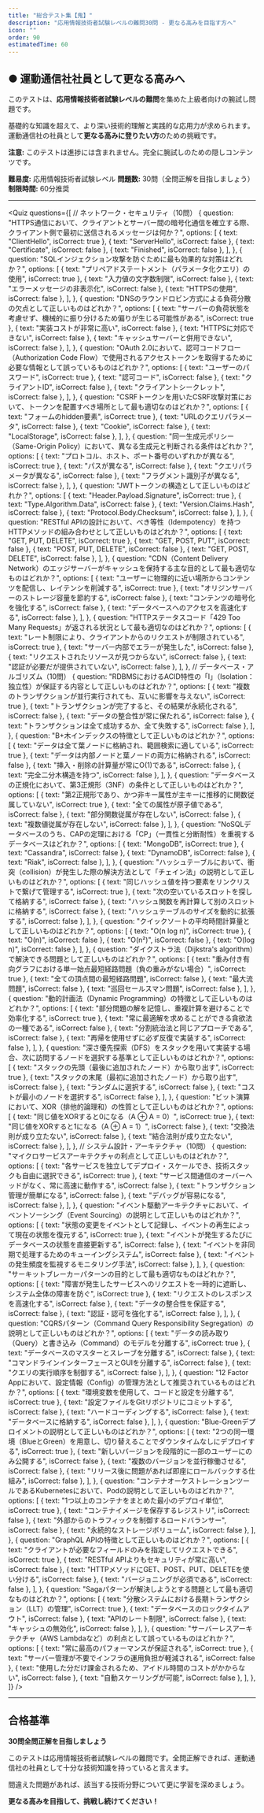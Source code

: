 ```yaml
---
title: "総合テスト集【鬼】"
description: "応用情報技術者試験レベルの難問30問 - 更なる高みを目指す方へ"
icon: ""
order: 90
estimatedTime: 60
---
```


## ● 運動通信社社員として更なる高みへ

このテストは、**応用情報技術者試験レベルの難問**を集めた上級者向けの腕試し問題です。

基礎的な知識を超えて、より深い技術的理解と実践的な応用力が求められます。運動通信社の社員として**更なる高みに登りたい方**のための挑戦です。

**注意:** このテストは進捗には含まれません。完全に腕試しのための隠しコンテンツです。

**難易度:** 応用情報技術者試験レベル
**問題数:** 30問（全問正解を目指しましょう）
**制限時間:** 60分推奨

---

<Quiz
  questions={[
    // ネットワーク・セキュリティ（10問）
    {
      question: "HTTPS通信において、クライアントとサーバー間の暗号化通信を確立する際、クライアント側で最初に送信されるメッセージは何か？",
      options: [
        { text: "ClientHello", isCorrect: true },
        { text: "ServerHello", isCorrect: false },
        { text: "Certificate", isCorrect: false },
        { text: "Finished", isCorrect: false },
      ],
    },
    {
      question: "SQLインジェクション攻撃を防ぐために最も効果的な対策はどれか？",
      options: [
        { text: "プリペアドステートメント（パラメータ化クエリ）の使用", isCorrect: true },
        { text: "入力値の文字数制限", isCorrect: false },
        { text: "エラーメッセージの非表示化", isCorrect: false },
        { text: "HTTPSの使用", isCorrect: false },
      ],
    },
    {
      question: "DNSのラウンドロビン方式による負荷分散の欠点として正しいものはどれか？",
      options: [
        { text: "サーバーの負荷状態を考慮せず、機械的に振り分けるため偏りが生じる可能性がある", isCorrect: true },
        { text: "実装コストが非常に高い", isCorrect: false },
        { text: "HTTPSに対応できない", isCorrect: false },
        { text: "キャッシュサーバーと併用できない", isCorrect: false },
      ],
    },
    {
      question: "OAuth 2.0において、認可コードフロー（Authorization Code Flow）で使用されるアクセストークンを取得するために必要な情報として誤っているものはどれか？",
      options: [
        { text: "ユーザーのパスワード", isCorrect: true },
        { text: "認可コード", isCorrect: false },
        { text: "クライアントID", isCorrect: false },
        { text: "クライアントシークレット", isCorrect: false },
      ],
    },
    {
      question: "CSRFトークンを用いたCSRF攻撃対策において、トークンを配置すべき場所として最も適切なのはどれか？",
      options: [
        { text: "フォームのhidden要素", isCorrect: true },
        { text: "URLのクエリパラメータ", isCorrect: false },
        { text: "Cookie", isCorrect: false },
        { text: "LocalStorage", isCorrect: false },
      ],
    },
    {
      question: "同一生成元ポリシー（Same-Origin Policy）において、異なる生成元と判断される条件はどれか？",
      options: [
        { text: "プロトコル、ホスト、ポート番号のいずれかが異なる", isCorrect: true },
        { text: "パスが異なる", isCorrect: false },
        { text: "クエリパラメータが異なる", isCorrect: false },
        { text: "フラグメント識別子が異なる", isCorrect: false },
      ],
    },
    {
      question: "JWTトークンの構造として正しいものはどれか？",
      options: [
        { text: "Header.Payload.Signature", isCorrect: true },
        { text: "Type.Algorithm.Data", isCorrect: false },
        { text: "Version.Claims.Hash", isCorrect: false },
        { text: "Protocol.Body.Checksum", isCorrect: false },
      ],
    },
    {
      question: "RESTful APIの設計において、べき等性（Idempotency）を持つHTTPメソッドの組み合わせとして正しいものはどれか？",
      options: [
        { text: "GET, PUT, DELETE", isCorrect: true },
        { text: "GET, POST, PUT", isCorrect: false },
        { text: "POST, PUT, DELETE", isCorrect: false },
        { text: "GET, POST, DELETE", isCorrect: false },
      ],
    },
    {
      question: "CDN（Content Delivery Network）のエッジサーバーがキャッシュを保持する主な目的として最も適切なものはどれか？",
      options: [
        { text: "ユーザーに物理的に近い場所からコンテンツを配信し、レイテンシを削減する", isCorrect: true },
        { text: "オリジンサーバーのストレージ容量を節約する", isCorrect: false },
        { text: "コンテンツの暗号化を強化する", isCorrect: false },
        { text: "データベースへのアクセスを高速化する", isCorrect: false },
      ],
    },
    {
      question: "HTTPステータスコード「429 Too Many Requests」が返される状況として最も適切なのはどれか？",
      options: [
        { text: "レート制限により、クライアントからのリクエストが制限されている", isCorrect: true },
        { text: "サーバー内部でエラーが発生した", isCorrect: false },
        { text: "リクエストされたリソースが見つからない", isCorrect: false },
        { text: "認証が必要だが提供されていない", isCorrect: false },
      ],
    },
    // データベース・アルゴリズム（10問）
    {
      question: "RDBMSにおけるACID特性の「I」（Isolation：独立性）が保証する内容として正しいものはどれか？",
      options: [
        { text: "複数のトランザクションが並行実行されても、互いに影響を与えない", isCorrect: true },
        { text: "トランザクションが完了すると、その結果が永続化される", isCorrect: false },
        { text: "データの整合性が常に保たれる", isCorrect: false },
        { text: "トランザクションは全て成功するか、全て失敗する", isCorrect: false },
      ],
    },
    {
      question: "B+木インデックスの特徴として正しいものはどれか？",
      options: [
        { text: "データは全て葉ノードに格納され、範囲検索に適している", isCorrect: true },
        { text: "データは内部ノードと葉ノードの両方に格納される", isCorrect: false },
        { text: "挿入・削除の計算量が常にO(1)である", isCorrect: false },
        { text: "完全二分木構造を持つ", isCorrect: false },
      ],
    },
    {
      question: "データベースの正規化において、第3正規形（3NF）の条件として正しいものはどれか？",
      options: [
        { text: "第2正規形であり、かつ非キー属性が主キーに推移的に関数従属していない", isCorrect: true },
        { text: "全ての属性が原子値である", isCorrect: false },
        { text: "部分関数従属が存在しない", isCorrect: false },
        { text: "複数値従属が存在しない", isCorrect: false },
      ],
    },
    {
      question: "NoSQLデータベースのうち、CAPの定理における「CP」（一貫性と分断耐性）を重視するデータベースはどれか？",
      options: [
        { text: "MongoDB", isCorrect: true },
        { text: "Cassandra", isCorrect: false },
        { text: "DynamoDB", isCorrect: false },
        { text: "Riak", isCorrect: false },
      ],
    },
    {
      question: "ハッシュテーブルにおいて、衝突（collision）が発生した際の解決方法として「チェイン法」の説明として正しいものはどれか？",
      options: [
        { text: "同じハッシュ値を持つ要素をリンクリストで繋げて管理する", isCorrect: true },
        { text: "次の空いているスロットを探して格納する", isCorrect: false },
        { text: "ハッシュ関数を再計算して別のスロットに格納する", isCorrect: false },
        { text: "ハッシュテーブルのサイズを動的に拡張する", isCorrect: false },
      ],
    },
    {
      question: "クイックソートの平均時間計算量として正しいものはどれか？",
      options: [
        { text: "O(n log n)", isCorrect: true },
        { text: "O(n)", isCorrect: false },
        { text: "O(n²)", isCorrect: false },
        { text: "O(log n)", isCorrect: false },
      ],
    },
    {
      question: "ダイクストラ法（Dijkstra's algorithm）で解決できる問題として正しいものはどれか？",
      options: [
        { text: "重み付き有向グラフにおける単一始点最短経路問題（負の重みがない場合）", isCorrect: true },
        { text: "全ての頂点間の最短経路問題", isCorrect: false },
        { text: "最大流問題", isCorrect: false },
        { text: "巡回セールスマン問題", isCorrect: false },
      ],
    },
    {
      question: "動的計画法（Dynamic Programming）の特徴として正しいものはどれか？",
      options: [
        { text: "部分問題の解を記憶し、重複計算を避けることで効率化する", isCorrect: true },
        { text: "常に最適解を求めることができる貪欲法の一種である", isCorrect: false },
        { text: "分割統治法と同じアプローチである", isCorrect: false },
        { text: "再帰を使用せずに必ず反復で実装する", isCorrect: false },
      ],
    },
    {
      question: "深さ優先探索（DFS）をスタックを用いて実装する場合、次に訪問するノードを選択する基準として正しいものはどれか？",
      options: [
        { text: "スタックの先頭（最後に追加されたノード）から取り出す", isCorrect: true },
        { text: "スタックの末尾（最初に追加されたノード）から取り出す", isCorrect: false },
        { text: "ランダムに選択する", isCorrect: false },
        { text: "コストが最小のノードを選択する", isCorrect: false },
      ],
    },
    {
      question: "ビット演算において、XOR（排他的論理和）の性質として正しいものはどれか？",
      options: [
        { text: "同じ値をXORすると0になる（A ⊕ A = 0）", isCorrect: true },
        { text: "同じ値をXORすると1になる（A ⊕ A = 1）", isCorrect: false },
        { text: "交換法則が成り立たない", isCorrect: false },
        { text: "結合法則が成り立たない", isCorrect: false },
      ],
    },
    // システム設計・アーキテクチャ（10問）
    {
      question: "マイクロサービスアーキテクチャの利点として正しいものはどれか？",
      options: [
        { text: "各サービスを独立してデプロイ・スケールでき、技術スタックも自由に選択できる", isCorrect: true },
        { text: "サービス間通信のオーバーヘッドがなく、常に高速に動作する", isCorrect: false },
        { text: "トランザクション管理が簡単になる", isCorrect: false },
        { text: "デバッグが容易になる", isCorrect: false },
      ],
    },
    {
      question: "イベント駆動アーキテクチャにおいて、イベントソーシング（Event Sourcing）の説明として正しいものはどれか？",
      options: [
        { text: "状態の変更をイベントとして記録し、イベントの再生によって現在の状態を復元する", isCorrect: true },
        { text: "イベントが発生するたびにデータベースの状態を直接更新する", isCorrect: false },
        { text: "イベントを非同期で処理するためのキューイングシステム", isCorrect: false },
        { text: "イベントの発生頻度を監視するモニタリング手法", isCorrect: false },
      ],
    },
    {
      question: "サーキットブレーカーパターンの目的として最も適切なものはどれか？",
      options: [
        { text: "障害が発生したサービスへのリクエストを一時的に遮断し、システム全体の障害を防ぐ", isCorrect: true },
        { text: "リクエストのレスポンスを高速化する", isCorrect: false },
        { text: "データの整合性を保証する", isCorrect: false },
        { text: "認証・認可を強化する", isCorrect: false },
      ],
    },
    {
      question: "CQRSパターン（Command Query Responsibility Segregation）の説明として正しいものはどれか？",
      options: [
        { text: "データの読み取り（Query）と書き込み（Command）のモデルを分離する", isCorrect: true },
        { text: "データベースのマスターとスレーブを分離する", isCorrect: false },
        { text: "コマンドラインインターフェースとGUIを分離する", isCorrect: false },
        { text: "クエリの実行順序を制御する", isCorrect: false },
      ],
    },
    {
      question: "12 Factor Appにおいて、設定情報（Config）の管理方法として推奨されているものはどれか？",
      options: [
        { text: "環境変数を使用して、コードと設定を分離する", isCorrect: true },
        { text: "設定ファイルをGitリポジトリにコミットする", isCorrect: false },
        { text: "ハードコーディングする", isCorrect: false },
        { text: "データベースに格納する", isCorrect: false },
      ],
    },
    {
      question: "Blue-Greenデプロイメントの説明として正しいものはどれか？",
      options: [
        { text: "2つの同一環境（BlueとGreen）を用意し、切り替えることでダウンタイムなしにデプロイする", isCorrect: true },
        { text: "新しいバージョンを段階的に一部のユーザーにのみ公開する", isCorrect: false },
        { text: "複数のバージョンを並行稼働させる", isCorrect: false },
        { text: "リリース後に問題があれば即座にロールバックする仕組み", isCorrect: false },
      ],
    },
    {
      question: "コンテナオーケストレーションツールであるKubernetesにおいて、Podの説明として正しいものはどれか？",
      options: [
        { text: "1つ以上のコンテナをまとめた最小のデプロイ単位", isCorrect: true },
        { text: "コンテナイメージを保存するレジストリ", isCorrect: false },
        { text: "外部からのトラフィックを制御するロードバランサー", isCorrect: false },
        { text: "永続的なストレージボリューム", isCorrect: false },
      ],
    },
    {
      question: "GraphQL APIの特徴として正しいものはどれか？",
      options: [
        { text: "クライアントが必要なフィールドのみを指定してリクエストできる", isCorrect: true },
        { text: "RESTful APIよりもセキュリティが常に高い", isCorrect: false },
        { text: "HTTPメソッドにGET、POST、PUT、DELETEを使い分ける", isCorrect: false },
        { text: "バージョニングが必須である", isCorrect: false },
      ],
    },
    {
      question: "Sagaパターンが解決しようとする問題として最も適切なものはどれか？",
      options: [
        { text: "分散システムにおける長期トランザクション（LLT）の管理", isCorrect: true },
        { text: "データベースのロックタイムアウト", isCorrect: false },
        { text: "APIのレート制限", isCorrect: false },
        { text: "キャッシュの無効化", isCorrect: false },
      ],
    },
    {
      question: "サーバーレスアーキテクチャ（AWS Lambdaなど）の利点として誤っているものはどれか？",
      options: [
        { text: "常に最高のパフォーマンスが保証される", isCorrect: true },
        { text: "サーバー管理が不要でインフラの運用負担が軽減される", isCorrect: false },
        { text: "使用した分だけ課金されるため、アイドル時間のコストがかからない", isCorrect: false },
        { text: "自動スケーリングが可能", isCorrect: false },
      ],
    },
  ]}
/>

---

## 合格基準

**30問全問正解を目指しましょう**

このテストは応用情報技術者試験レベルの難問です。全問正解できれば、運動通信社の社員として十分な技術知識を持っていると言えます。

間違えた問題があれば、該当する技術分野について更に学習を深めましょう。

**更なる高みを目指して、挑戦し続けてください！**
